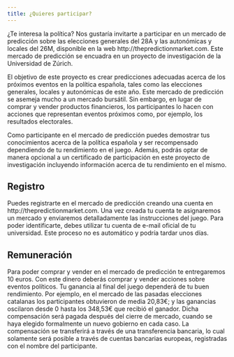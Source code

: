```yaml
---
title: ¿Quieres participar?
---
```


¿Te interesa la política? Nos gustaría invitarte a participar en un mercado de predicción sobre las elecciones generales del 28A y las autonómicas y locales del 26M, disponible en la web http://thepredictionmarket.com. Este mercado de predicción se encuadra en un proyecto de investigación de la Universidad de Zúrich.

El objetivo de este proyecto es crear predicciones adecuadas acerca de los próximos eventos en la política española, tales como las elecciones  generales, locales y autonómicas de este año. Este mercado de predicción se asemeja mucho a un mercado bursátil. Sin embargo, en lugar de comprar y vender productos financieros, los participantes lo hacen con acciones que representan eventos próximos como, por ejemplo, los resultados electorales. 

Como participante en el mercado de predicción puedes demostrar tus conocimientos acerca de la política española y ser recompensado dependiendo de tu rendimiento en el juego. Además, podrás optar de manera opcional a un certificado de participación en este proyecto de investigación incluyendo información acerca de tu rendimiento en el mismo.

## Registro

Puedes registrarte en el mercado de predicción creando una cuenta en http://thepredictionmarket.com. Una vez creada tu cuenta te asignaremos un mercado y enviaremos detalladamente las instrucciones del juego. Para poder identificarte, debes utilizar tu cuenta de e-mail oficial de tu universidad. Este proceso no es automático y podría tardar unos días.

## Remuneración

Para poder comprar y vender en el mercado de predicción te entregaremos 10 euros. Con este dinero deberás comprar y vender acciones sobre eventos políticos. Tu ganancia al final del juego dependerá de tu buen rendimiento. Por ejemplo, en el mercado de las pasadas elecciones catalanas los participantes obtuvieron de media 20,83€; y las ganancias oscilaron desde 0 hasta los 348,53€ que recibió el ganador. Dicha compensación será pagada después del cierre de mercado, cuando se haya elegido formalmente un nuevo gobierno en cada caso. La compensación se transferirá a través de una transferencia bancaria, lo cual solamente será posible a través de cuentas bancarias europeas, registradas con el nombre del participante. 

